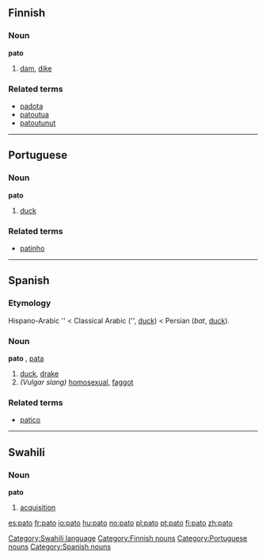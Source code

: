 ==Finnish==
===Noun===
'''pato'''

# [[dam]], [[dike]]

===Related terms===
*[[padota]]
*[[patoutua]]
*[[patoutunut]]


----

==Portuguese==
===Noun===
'''pato'''

# [[duck]]

===Related terms===
*[[patinho]]


----

==Spanish==
===Etymology===
Hispano-Arabic '{{Unicode|páṭṭ}}' < Classical Arabic {{ARchar|[[بط]]}} ('{{Unicode|baʈʈ}}', [[duck]]) < Persian {{FAchar|[[بط]]}} (''bat'', [[duck]]).

===Noun===
'''pato''' {{m}}, [[pata]] {{f}}

# [[duck]], [[drake]]
#''(Vulgar slang)'' [[homosexual]], [[faggot]]

===Related terms===
*[[patico]]

----

==Swahili==

===Noun===
'''pato'''

# [[acquisition]]

[[Category:Swahili language]]
[[Category:Finnish nouns]]
[[Category:Portuguese nouns]]
[[Category:Spanish nouns]]

[[es:pato]]
[[fr:pato]]
[[io:pato]]
[[hu:pato]]
[[no:pato]]
[[pl:pato]]
[[pt:pato]]
[[fi:pato]]
[[zh:pato]]